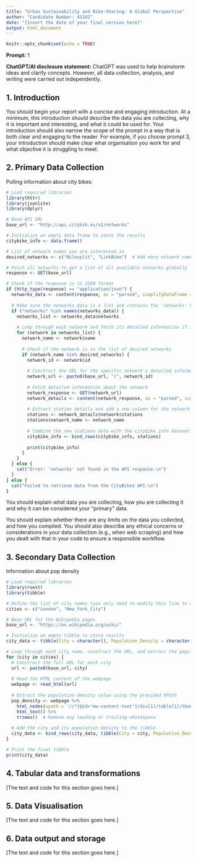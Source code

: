 ```yaml
---
title: "Urban Sustainability and Bike-Sharing: A Global Perspective"
author: "Candidate Number: 43182"
date: "[Insert the date of your final version here]"
output: html_document
---
```


```r
knitr::opts_chunk$set(echo = TRUE)
```

**Prompt:** 1

**ChatGPT/AI disclosure statement:** ChatGPT was used to help brainstorm ideas and clarify concepts. However, all data collection, analysis, and writing were carried out independently.

## 1. Introduction 

You should begin your report with a concise and engaging introduction. At a minimum, this introduction should describe the data you are collecting, why it is important and interesting, and what it could be used for. Your introduction should also narrow the scope of the prompt in a way that is both clear and engaging to the reader. For example, if you choose prompt 3, your introduction should make clear what organisation you work for and what objective it is struggling to meet.


## 2. Primary Data Collection

Pulling information about city bikes:

```r
# Load required libraries
library(httr)
library(jsonlite)
library(dplyr)

# Base API URL
base_url <- "http://api.citybik.es/v2/networks"

# Initialize an empty data frame to store the results
citybike_info <- data.frame()

# List of network names you are interested in
desired_networks <- c("Nilesplit", "LinkBike")  # Add more network names here

# Fetch all networks to get a list of all available networks globally
response <- GET(base_url)

# Check if the response is in JSON format
if (http_type(response) == "application/json") {
  networks_data <- content(response, as = "parsed", simplifyDataFrame = FALSE)
  
  # Make sure the networks_data is a list and contains the 'networks' key
  if ("networks" %in% names(networks_data)) {
    networks_list <- networks_data$networks
    
    # Loop through each network and fetch its detailed information if it's in the desired list
    for (network in networks_list) {
      network_name <- network$name
      
      # Check if the network is in the list of desired networks
      if (network_name %in% desired_networks) {
        network_id <- network$id
        
        # Construct the URL for the specific network's detailed information
        network_url <- paste0(base_url, "/", network_id)
        
        # Fetch detailed information about the network
        network_response <- GET(network_url)
        network_details <- content(network_response, as = "parsed", simplifyDataFrame = TRUE)
        
        # Extract station details and add a new column for the network name
        stations <- network_details$network$stations
        stations$network_name <- network_name
        
        # Combine the new stations data with the citybike_info dataset
        citybike_info <- bind_rows(citybike_info, stations)
      
        print(citybike_info)
      }
    }
  } else {
    cat("Error: 'networks' not found in the API response.\n")
  }
} else {
  cat("Failed to retrieve data from the CityBikes API.\n")
}

```

You should explain what data you are collecting, how you are collecting it and why it can be considered your "primary" data.

You should explain whether there are any limits on the data you collected, and how you complied. You should also describe any ethical concerns or considerations in your data collection (e.g., when web scraping) and how you dealt with that in your code to ensure a responsible workflow.


## 3. Secondary Data Collection 

Information about pop density

``` r
# Load required libraries
library(rvest)
library(tibble)

# Define the list of city names (you only need to modify this line to add more cities)
cities <- c("London", "New_York_City")

# Base URL for the Wikipedia pages
base_url <- "https://en.wikipedia.org/wiki/"

# Initialize an empty tibble to store results
city_data <- tibble(City = character(), Population_Density = character())

# Loop through each city name, construct the URL, and extract the population density
for (city in cities) {
  # Construct the full URL for each city
  url <- paste0(base_url, city)
  
  # Read the HTML content of the webpage
  webpage <- read_html(url)
  
  # Extract the population density value using the provided XPath
  pop_density <- webpage %>%
    html_nodes(xpath = '//*[@id="mw-content-text"]/div[1]/table[1]/tbody/tr[27]/td/text()[1]') %>%
    html_text() %>%
    trimws()  # Remove any leading or trailing whitespace
  
  # Add the city and its population density to the tibble
  city_data <- bind_rows(city_data, tibble(City = city, Population_Density = pop_density))
}

# Print the final tibble
print(city_data)
```


## 4. Tabular data and transformations

[The text and code for this section goes here.]

## 5. Data Visualisation

[The text and code for this section goes here.]

## 6. Data output and storage 

[The text and code for this section goes here.]